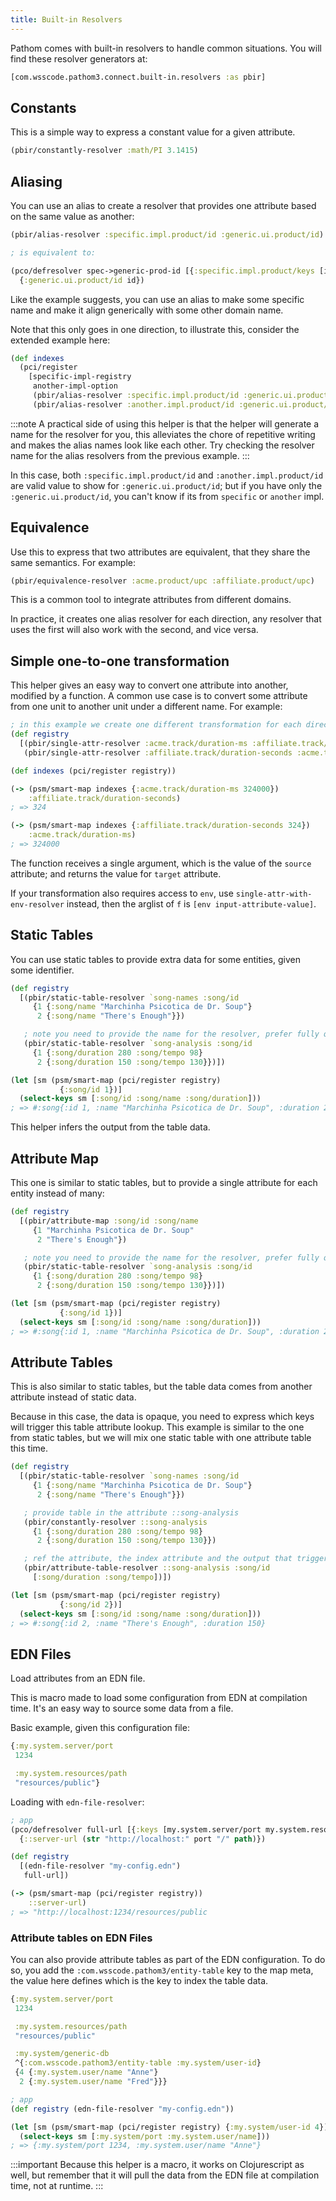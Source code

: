 ```yaml
---
title: Built-in Resolvers
---
```


Pathom comes with built-in resolvers to handle common situations. You will find these
resolver generators at:

```clojure
[com.wsscode.pathom3.connect.built-in.resolvers :as pbir]
```

## Constants

This is a simple way to express a constant value for a given attribute.

```clojure
(pbir/constantly-resolver :math/PI 3.1415)
```

## Aliasing

You can use an alias to create a resolver that provides one attribute based on the same
value as another:

```clojure
(pbir/alias-resolver :specific.impl.product/id :generic.ui.product/id)

; is equivalent to:

(pco/defresolver spec->generic-prod-id [{:specific.impl.product/keys [id]}]
  {:generic.ui.product/id id})
```

Like the example suggests, you can use an alias to make some specific name and make it align
generically with some other domain name.

Note that this only goes in one direction, to illustrate this, consider the extended
example here:

```clojure
(def indexes
  (pci/register
    [specific-impl-registry
     another-impl-option
     (pbir/alias-resolver :specific.impl.product/id :generic.ui.product/id)
     (pbir/alias-resolver :another.impl.product/id :generic.ui.product/id)]))
```

:::note
A practical side of using this helper is that the helper will generate a name for the
resolver for you, this alleviates the chore of repetitive writing and makes the alias
names look like each other. Try checking the resolver name for the alias resolvers
from the previous example.
:::

In this case, both `:specific.impl.product/id` and `:another.impl.product/id` are valid
value to show for `:generic.ui.product/id`; but if you have only the `:generic.ui.product/id`,
you can't know if its from `specific` or `another` impl.

## Equivalence

Use this to express that two attributes are equivalent, that they share the same semantics.
For example:

```clojure
(pbir/equivalence-resolver :acme.product/upc :affiliate.product/upc)
```

This is a common tool to integrate attributes from different domains.

In practice, it creates one alias resolver for each direction, any resolver that uses
the first will also work with the second, and vice versa.

## Simple one-to-one transformation

This helper gives an easy way to convert one attribute into another, modified by a
function. A common use case is to convert some attribute from one unit to another unit
under a different name. For example:

```clojure
; in this example we create one different transformation for each direction
(def registry
  [(pbir/single-attr-resolver :acme.track/duration-ms :affiliate.track/duration-seconds #(/ % 1000))
   (pbir/single-attr-resolver :affiliate.track/duration-seconds :acme.track/duration-ms #(* % 1000))])

(def indexes (pci/register registry))

(-> (psm/smart-map indexes {:acme.track/duration-ms 324000})
    :affiliate.track/duration-seconds)
; => 324

(-> (psm/smart-map indexes {:affiliate.track/duration-seconds 324})
    :acme.track/duration-ms)
; => 324000
```

The function receives a single argument, which is the value of the `source` attribute;
and returns the value for `target` attribute.

If your transformation also requires access to `env`, use `single-attr-with-env-resolver`
instead, then the arglist of `f` is `[env input-attribute-value]`.

## Static Tables

You can use static tables to provide extra data for some entities, given some identifier.

```clojure
(def registry
  [(pbir/static-table-resolver `song-names :song/id
     {1 {:song/name "Marchinha Psicotica de Dr. Soup"}
      2 {:song/name "There's Enough"}})

   ; note you need to provide the name for the resolver, prefer fully qualified symbols
   (pbir/static-table-resolver `song-analysis :song/id
     {1 {:song/duration 280 :song/tempo 98}
      2 {:song/duration 150 :song/tempo 130}})])

(let [sm (psm/smart-map (pci/register registry)
           {:song/id 1})]
  (select-keys sm [:song/id :song/name :song/duration]))
; => #:song{:id 1, :name "Marchinha Psicotica de Dr. Soup", :duration 280}
```

This helper infers the output from the table data.

## Attribute Map

This one is similar to static tables, but to provide a single attribute for each entity
instead of many:

```clojure
(def registry
  [(pbir/attribute-map :song/id :song/name
     {1 "Marchinha Psicotica de Dr. Soup"
      2 "There's Enough"})

   ; note you need to provide the name for the resolver, prefer fully qualified symbols
   (pbir/static-table-resolver `song-analysis :song/id
     {1 {:song/duration 280 :song/tempo 98}
      2 {:song/duration 150 :song/tempo 130}})])

(let [sm (psm/smart-map (pci/register registry)
           {:song/id 1})]
  (select-keys sm [:song/id :song/name :song/duration]))
; => #:song{:id 1, :name "Marchinha Psicotica de Dr. Soup", :duration 280}
```

## Attribute Tables

This is also similar to static tables, but the table data comes from another attribute instead
of static data.

Because in this case, the data is opaque, you need to express which keys will trigger
this table attribute lookup. This example is similar to the one from static tables, but
we will mix one static table with one attribute table this time.

```clojure
(def registry
  [(pbir/static-table-resolver `song-names :song/id
     {1 {:song/name "Marchinha Psicotica de Dr. Soup"}
      2 {:song/name "There's Enough"}})

   ; provide table in the attribute ::song-analysis
   (pbir/constantly-resolver ::song-analysis
     {1 {:song/duration 280 :song/tempo 98}
      2 {:song/duration 150 :song/tempo 130}})

   ; ref the attribute, the index attribute and the output that triggers this resolver
   (pbir/attribute-table-resolver ::song-analysis :song/id
     [:song/duration :song/tempo])])

(let [sm (psm/smart-map (pci/register registry)
           {:song/id 2})]
  (select-keys sm [:song/id :song/name :song/duration]))
; => #:song{:id 2, :name "There's Enough", :duration 150}
```

## EDN Files

Load attributes from an EDN file.

This is macro made to load some configuration from EDN at compilation time. It's an
easy way to source some data from a file.

Basic example, given this configuration file:

```clojure title="my-config.edn"
{:my.system.server/port
 1234

 :my.system.resources/path
 "resources/public"}
```

Loading with `edn-file-resolver`:

```clojure
; app
(pco/defresolver full-url [{:keys [my.system.server/port my.system.resource/path]}]
  {::server-url (str "http://localhost:" port "/" path)})

(def registry
  [(edn-file-resolver "my-config.edn")
   full-url])

(-> (psm/smart-map (pci/register registry))
    ::server-url)
; => "http://localhost:1234/resources/public
```

### Attribute tables on EDN Files

You can also provide attribute tables as part of the EDN configuration. To do so, you
add the `:com.wsscode.pathom3/entity-table` key to the map meta, the value here defines
which is the key to index the table data.

```clojure title="my-config-with-table.edn"
{:my.system.server/port
 1234

 :my.system.resources/path
 "resources/public"

 :my.system/generic-db
 ^{:com.wsscode.pathom3/entity-table :my.system/user-id}
 {4 {:my.system.user/name "Anne"}
  2 {:my.system.user/name "Fred"}}}
```

```clojure
; app
(def registry (edn-file-resolver "my-config.edn"))

(let [sm (psm/smart-map (pci/register registry) {:my.system/user-id 4})]
  (select-keys sm [:my.system/port :my.system.user/name]))
; => {:my.system/port 1234, :my.system.user/name "Anne"}
```

:::important
Because this helper is a macro, it works on Clojurescript as well, but remember that
it will pull the data from the EDN file at compilation time, not at runtime.
:::
